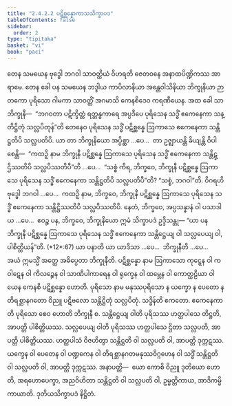 ```yaml
---
title: "2.4.2.2 ပဋိစ္ဆန္နောကာသသိက္ခာပဒ"
tableOfContents: false
sidebar:
  order: 2
type: "tipitaka"
basket: "vi"
book: "paci"
---
```



<DynamicBreadcrumb />

<Division number="842" book="paci" e="ch" v="2" p="352">

<Paragraph number="2683" book="paci">
တေန သမယေန ဗုဒ္ဓေါ ဘဂဝါ သာဝတ္ထိယံ ဝိဟရတိ ဇေတဝနေ အနာထပိဏ္ဍိကဿ အာရာမေ. တေန ခေါ ပန သမယေန ဘဒ္ဒါယ ကာပိလာနိယာ အန္တေဝါသိနိယာ ဘိက္ခုနိယာ ဉာတကော ပုရိသော ဂါမကာ သာဝတ္ထိံ အဂမာသိ ကေနစိဒေဝ ကရဏီယေန. အထ ခေါ သာ ဘိက္ခုနီ—  “ဘဂဝတာ ပဋိက္ခိတ္တံ ရတ္တန္ဓကာရေ အပ္ပဒီပေ ပုရိသေန သဒ္ဓိံ ဧကေနေကာ သန္တိဋ္ဌိတုံ သလ္လပိတုန်”တိ တေနေဝ ပုရိသေန သဒ္ဓိံ ပဋိစ္ဆန္နေ ဩကာသေ <Emphasis>ဧကေနေကာ သန္တိဋ္ဌတိပိ သလ္လပတိပိ.</Emphasis>
</Paragraph>

<Paragraph number="2684" book="paci">
<Emphasis>ယာ တာ ဘိက္ခုနိယော အပ္ပိစ္ဆာ …ပေ…  တာ</Emphasis> ဥဇ္ဈာယန္တိ ခိယျန္တိ ဝိပါစေန္တိ—  “ကထဉှိ နာမ ဘိက္ခုနီ ပဋိစ္ဆန္နေ ဩကာသေ ပုရိသေန သဒ္ဓိံ ဧကေနေကာ သန္တိဋ္ဌိဿတိပိ သလ္လပိဿတိပီ”တိ …ပေ…  “သစ္စံ ကိရ, ဘိက္ခဝေ, ဘိက္ခုနီ ပဋိစ္ဆန္နေ ဩကာသေ ပုရိသေန သဒ္ဓိံ ဧကေနေကာ သန္တိဋ္ဌတိပိ သလ္လပတိပီ”တိ? “သစ္စံ, ဘဂဝါ”တိ. ဝိဂရဟိ ဗုဒ္ဓေါ ဘဂဝါ …ပေ…  ကထဉှိ နာမ, ဘိက္ခဝေ, ဘိက္ခုနီ ပဋိစ္ဆန္နေ ဩကာသေ ပုရိသေန သဒ္ဓိံ ဧကေနေကာ သန္တိဋ္ဌိဿတိပိ သလ္လပိဿတိပိ. နေတံ, ဘိက္ခဝေ, အပ္ပသန္နာနံ ဝါ ပသာဒါယ …ပေ…  ဧဝဉ္စ ပန, ဘိက္ခဝေ, ဘိက္ခုနိယော ဣမံ သိက္ခာပဒံ ဥဒ္ဒိသန္တု—
</Paragraph>

</Division>
<Division number="843" book="paci" e="ch" v="2" p="353">

<Paragraph number="2685" book="paci">
<Emphasis>“ယာ ပန ဘိက္ခုနီ ပဋိစ္ဆန္နေ ဩကာသေ ပုရိသေန သဒ္ဓိံ ဧကေနေကာ သန္တိဋ္ဌေယျ ဝါ သလ္လပေယျ ဝါ, ပါစိတ္တိယန်”</Emphasis>တိ. (*12*:<Emphasis>67</Emphasis>)
</Paragraph>

</Division>
<Division number="844" book="paci" e="ch" v="2" p="353">

<Paragraph number="2686" book="paci">
<Emphasis>ယာ ပနာ</Emphasis>တိ ယာ ယာဒိသာ …ပေ…  <Emphasis>ဘိက္ခုနီ</Emphasis>တိ …ပေ…  အယံ ဣမသ္မိံ အတ္ထေ အဓိပ္ပေတာ ဘိက္ခုနီတိ.
</Paragraph>

<Paragraph number="2687" book="paci">
<Emphasis>ပဋိစ္ဆန္နော</Emphasis> နာမ ဩကာသော ကုဋ္ဋေန ဝါ ကဝါဋေန ဝါ ကိလဉ္ဇေန ဝါ သာဏိပါကာရေန ဝါ ရုက္ခေန ဝါ <Emphasis>ထမ္ဘေန ဝါ ကောတ္ထဠိယာ</Emphasis> ဝါ ယေန ကေနစိ ပဋိစ္ဆန္နော ဟောတိ.
</Paragraph>

<Paragraph number="2688" book="paci">
<Emphasis>ပုရိသော</Emphasis> နာမ မနုဿပုရိသော န ယက္ခော န ပေတော န တိရစ္ဆာနဂတော ဝိညူ ပဋိဗလော သန္တိဋ္ဌိတုံ သလ္လပိတုံ.
</Paragraph>

<Paragraph number="2689" book="paci">
<Emphasis>သဒ္ဓိန်</Emphasis>တိ ဧကတော. <Emphasis>ဧကေနေကာ</Emphasis>တိ ပုရိသော စေဝ ဟောတိ ဘိက္ခုနီ စ.
</Paragraph>

<Paragraph number="2690" book="paci">
<Emphasis>သန္တိဋ္ဌေယျ ဝါ</Emphasis>တိ ပုရိသဿ ဟတ္ထပါသေ တိဋ္ဌတိ, အာပတ္တိ ပါစိတ္တိယဿ.
</Paragraph>

<Paragraph number="2691" book="paci">
<Emphasis>သလ္လပေယျ ဝါ</Emphasis>တိ ပုရိသဿ ဟတ္ထပါသေ ဌိတာ သလ္လပတိ, အာပတ္တိ ပါစိတ္တိယဿ.
</Paragraph>

<Paragraph number="2692" book="paci">
ဟတ္ထပါသံ ဝိဇဟိတွာ သန္တိဋ္ဌတိ ဝါ သလ္လပတိ ဝါ, အာပတ္တိ ဒုက္ကဋဿ. ယက္ခေန ဝါ ပေတေန ဝါ ပဏ္ဍကေန ဝါ တိရစ္ဆာနဂတမနုဿဝိဂ္ဂဟေန ဝါ သဒ္ဓိံ သန္တိဋ္ဌတိ ဝါ သလ္လပတိ ဝါ, အာပတ္တိ ဒုက္ကဋဿ.
</Paragraph>

</Division>
<Division number="845" book="paci" e="ch" v="2" p="354">

<Paragraph number="2693" book="paci">
အနာပတ္တိ—  ယော ကောစိ ဝိညူ ဒုတိယော ဟောတိ, အရဟောပေက္ခာ, အညဝိဟိတာ သန္တိဋ္ဌတိ ဝါ သလ္လပတိ ဝါ, ဥမ္မတ္တိကာယ, အာဒိကမ္မိကာယာတိ.

</Paragraph>
</Division>

<Paragraph number="2694" type="center" book="paci">
ဒုတိယသိက္ခာပဒံ နိဋ္ဌိတံ.
</Paragraph>